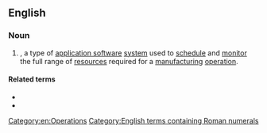 ==English==

===Noun===
{{en-noun|?}}

# {{lb|en|computing|operations}} {{acronym of|[[manufacturing]] [[resource]] [[planning]]|dot=|lang=en}}, a type of [[application software]] [[system]] used to [[schedule]] and [[monitor]] the full range of [[resources]] required for a [[manufacturing]] [[operation]].

====Related terms====
* {{l|en|ERP}}
* {{l|en|MRP}}

[[Category:en:Operations]]
[[Category:English terms containing Roman numerals]]